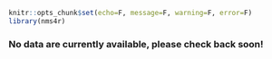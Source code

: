 ```r
knitr::opts_chunk$set(echo=F, message=F, warning=F, error=F)
library(nms4r)
```
### No data are currently available, please check back soon!